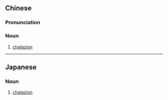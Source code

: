 {{also|霰粒肿}}
==Chinese==
{{zh-forms|s=霰粒肿}}
{{wikipedia|lang=zh}}

===Pronunciation===
{{zh-pron
|m=xiànlìzhǒng
|c=sin3 lap1 zung2
|cat=n
}}

===Noun===
{{zh-noun}}

# {{lb|zh|ophthalmology|diseases}} [[chalazion]]

----

==Japanese==
{{ja-kanjitab|さん|りゅう|しゅ|yomi=o}}

===Noun===
{{ja-noun|さんりゅうしゅ}}

# [[chalazion]]